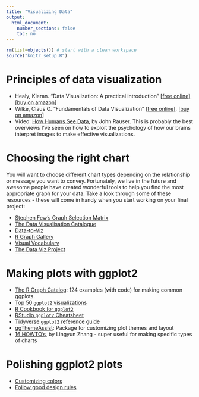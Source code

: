 ```yaml
---
title: "Visualizing Data"
output:
  html_document:
    number_sections: false
    toc: no
---
```


```r
rm(list=objects()) # start with a clean workspace
source("knitr_setup.R")
```

# Principles of data visualization

- Healy, Kieran. "Data Visualization: A practical introduction"
[[free online](http://socviz.co/)],
[[buy on amazon](https://www.amazon.com/Data-Visualization-Introduction-Kieran-Healy/dp/0691181624)]
- Wilke, Claus O. "Fundamentals of Data Visualization"
[[free online](https://serialmentor.com/dataviz/)],
[[buy on amazon](https://www.amazon.com/Fundamentals-Data-Visualization-Informative-Compelling/dp/1492031089)]
- Video: [How Humans See Data](https://youtu.be/fSgEeI2Xpdc), by John Rauser. This is probably the best overviews I've seen on how to exploit the psychology of how our brains interpret images to make effective visualizations.

# Choosing the right chart

You will want to choose different chart types depending on the relationship or message you want to convey. Fortunately, we live in the future and awesome people have created wonderful tools to help you find the most appropriate graph for your data. Take a look through some of these resources - these will come in handy when you start working on your final project:

- <i class="fas fa-file-pdf"></i> [Stephen Few's Graph Selection Matrix](content/Graph_Selection_Matrix.pdf)
- [The Data Visualisation Catalogue](https://datavizcatalogue.com/)
- [Data-to-Viz](https://www.data-to-viz.com/)
- [R Graph Gallery](http://r-graph-gallery.com/)
- [Visual Vocabulary](https://gramener.github.io/visual-vocabulary-vega/)
- [The Data Viz Project](https://datavizproject.com/)

# Making plots with **ggplot2**

- [The R Graph Catalog](http://shinyapps.stat.ubc.ca/r-graph-catalog/): 124 examples (with code) for making common ggplots.
- [Top 50 `ggplot2` visualizations](http://r-statistics.co/Top50-Ggplot2-Visualizations-MasterList-R-Code.html)
- [R Cookbook for `ggplot2`](http://www.cookbook-r.com/Graphs/)
- [RStudio `ggplot2` Cheatsheet](https://www.rstudio.com/wp-content/uploads/2015/03/ggplot2-cheatsheet.pdf)
- [Tidyverse `ggplot2` reference guide](https://ggplot2.tidyverse.org/reference/)
- [ggThemeAssist](https://github.com/calligross/ggthemeassist): Package for customizing plot themes and layout
- [16 HOWTO's](https://bookdown.org/lyzhang10/lzhang_r_tips_book/how-to-plot-data.html), by Lingyun Zhang - super useful for making specific types of charts

# Polishing **ggplot2** plots

- [Customizing colors](http://r-graph-gallery.com/ggplot2-color)
- [Follow good design rules](https://www.data-to-viz.com/caveats.html)
